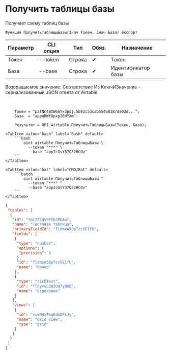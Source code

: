 ﻿---
sidebar_position: 2
description: Получить таблицы базы и другие функции для работы с Airtable в Открытом пакете интеграций - бесплатной open-source библиотеке интеграций для 1С:Предприятие 8, OneScript и CLI
keywords: [1C, 1С, 1С:Предприятие, 1С:Предприятие 8.3, API, Интеграция, Сервисы, Обмен, OneScript, CLI, Airtable]
---


# Получить таблицы базы
 Получает схему таблиц базы



`Функция ПолучитьТаблицыБазы(Знач Токен, Знач База) Экспорт`

  | Параметр | CLI опция | Тип | Обяз. | Назначение |
  |-|-|-|-|-|
  | Токен | --token | Строка | &#x2714; | Токен |
  | База | --base | Строка | &#x2714; | Идентификатор базы |

  
  Возвращаемое значение:   Соответствие Из КлючИЗначение - сериализованный JSON ответа от Airtable

<br/>



```bsl title="Пример использования для 1С:Предприятие/OneScript"
    Токен = "patNn4BXW66Yx3pdj.5b93c53cab554a8387de02d...";
    База  = "appuRWfDpxp26HYXm";

    Результат = OPI_Airtable.ПолучитьТаблицыБазы(Токен, База);
```
    

 <Tabs>
  
    <TabItem value="bash" label="Bash" default>
        ```bash
            oint airtable ПолучитьТаблицыБазы \
              --token "***" \
              --base "appIcGsY37Q32HCOv"
        ```
    </TabItem>
  
    <TabItem value="bat" label="CMD/Bat" default>
        ```batch
            oint airtable ПолучитьТаблицыБазы ^
              --token "***" ^
              --base "appIcGsY37Q32HCOv"
        ```
    </TabItem>
</Tabs>


```json title="Результат"
{
 "tables": [
  {
   "id": "tblZZidV9FYbJPOAo",
   "name": "Тестовая таблица",
   "primaryFieldId": "fldmxA5QpTccVE1fU",
   "fields": [
    {
     "type": "number",
     "options": {
      "precision": 0
     },
     "id": "fldmxA5QpTccVE1fU",
     "name": "Номер"
    },
    {
     "type": "richText",
     "id": "fldyvwL5WIUq7yQoE",
     "name": "Строковое"
    }
   ],
   "views": [
    {
     "id": "viwN4xTmqEdmQFsJy",
     "name": "Grid view",
     "type": "grid"
    }
   ]
  }
 ]
}
```
